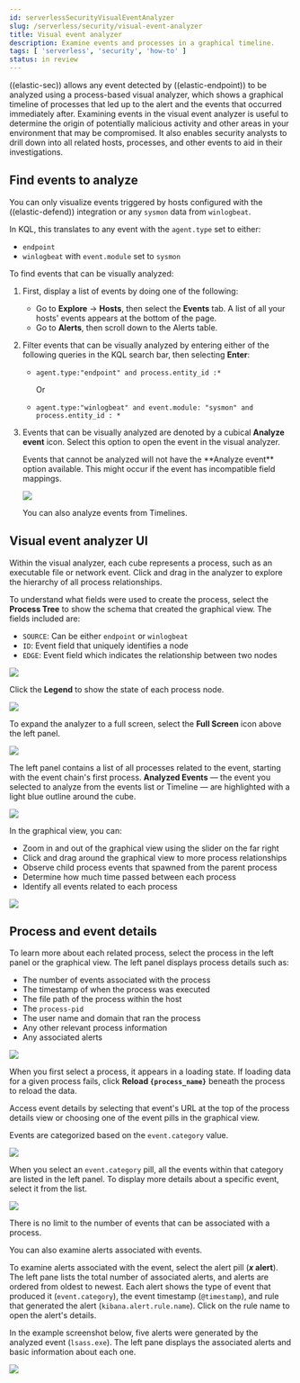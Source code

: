 ```yaml
---
id: serverlessSecurityVisualEventAnalyzer
slug: /serverless/security/visual-event-analyzer
title: Visual event analyzer
description: Examine events and processes in a graphical timeline.
tags: [ 'serverless', 'security', 'how-to' ]
status: in review
---
```


<DocBadge template="technical preview" />
<div id="visual-event-analyzer"></div>

((elastic-sec)) allows any event detected by ((elastic-endpoint)) to be analyzed using a process-based visual analyzer, which shows a graphical timeline of processes that led up to the alert and the events that occurred immediately after. Examining events in the visual event analyzer is useful to determine the origin of potentially malicious activity and other areas in your environment that may be compromised. It also enables security analysts to drill down into all related hosts, processes, and other events to aid in their investigations.

<div id="find-events-analyze"></div>

## Find events to analyze

You can only visualize events triggered by hosts configured with the ((elastic-defend)) integration or any `sysmon` data from `winlogbeat`.

In KQL, this translates to any event with the `agent.type` set to either:

* `endpoint`
* `winlogbeat` with `event.module` set to `sysmon`

To find events that can be visually analyzed:

1. First, display a list of events by doing one of the following:
    * Go to **Explore** -> **Hosts**, then select the **Events** tab. A list of all your hosts' events appears at the bottom of the page.
    * Go to **Alerts**, then scroll down to the Alerts table.

1. Filter events that can be visually analyzed by entering either of the following queries in the KQL search bar, then selecting **Enter**:
    * `agent.type:"endpoint" and process.entity_id :*`

        Or

    * `agent.type:"winlogbeat" and event.module: "sysmon" and process.entity_id : *`

1. Events that can be visually analyzed are denoted by a cubical **Analyze event** icon. Select this option to open the event in the visual analyzer.

    <DocImage size="xl" url="../images/visual-event-analyzer/-detections-analyze-event-button.png" alt="Shows analyze event option" />

    <DocCallOut title="Note">
    Events that cannot be analyzed will not have the **Analyze event** option available. This might occur if the event has incompatible field mappings.
    </DocCallOut>

    ![](../images/visual-event-analyzer/-detections-analyze-event-timeline.png)

    <DocCallOut title="Tip">
    You can also analyze events from <DocLink id="serverlessSecurityTimelinesUi">Timelines</DocLink>.
    </DocCallOut>

<div id="visual-analyzer-ui"></div>

## Visual event analyzer UI

Within the visual analyzer, each cube represents a process, such as an executable file or network event. Click and drag in the analyzer to explore the hierarchy of all process relationships.

To understand what fields were used to create the process, select the **Process Tree** to show the schema that created the graphical view. The fields included are:

* `SOURCE`: Can be either `endpoint` or `winlogbeat`
* `ID`: Event field that uniquely identifies a node
* `EDGE`: Event field which indicates the relationship between two nodes

![](../images/visual-event-analyzer/-detections-process-schema.png)

Click the **Legend** to show the state of each process node.

![](../images/visual-event-analyzer/-detections-node-legend.png)

To expand the analyzer to a full screen, select the **Full Screen** icon above the left panel.

![](../images/visual-event-analyzer/-detections-full-screen-analyzer.png)

The left panel contains a list of all processes related to the event, starting with the event chain's first process. **Analyzed Events** — the event you selected to analyze from the events list or Timeline — are highlighted with a light blue outline around the cube.

![](../images/visual-event-analyzer/-detections-process-list.png)

In the graphical view, you can:

- Zoom in and out of the graphical view using the slider on the far right
- Click and drag around the graphical view to more process relationships
- Observe child process events that spawned from the parent process
- Determine how much time passed between each process
- Identify all events related to each process

![](../images/visual-event-analyzer/-detections-graphical-view.png)

<div id="process-and-event-details"></div>

## Process and event details

To learn more about each related process, select the process in the left panel or the graphical view. The left panel displays process details such as:

* The number of events associated with the process
* The timestamp of when the process was executed
* The file path of the process within the host
* The `process-pid`
* The user name and domain that ran the process
* Any other relevant process information
* Any associated alerts

![](../images/visual-event-analyzer/-detections-process-details.png)

When you first select a process, it appears in a loading state. If loading data for a given process fails, click **Reload `{process_name}`** beneath the process to reload the data.

Access event details by selecting that event's URL at the top of the process details view or choosing one of the event pills in the graphical view.

Events are categorized based on the `event.category` value.

![](../images/visual-event-analyzer/-detections-event-type.png)

When you select an `event.category` pill, all the events within that category are listed in the left panel. To display more details about a specific event, select it from the list.

![](../images/visual-event-analyzer/-detections-event-details.png)

<DocCallOut title="Note">
There is no limit to the number of events that can be associated with a process.
</DocCallOut>

You can also examine alerts associated with events.

To examine alerts associated with the event, select the alert pill (**_x_ alert**). The left pane lists the total number of associated alerts, and alerts are ordered from oldest to newest. Each alert shows the type of event that produced it (`event.category`), the event timestamp (`@timestamp`), and rule that generated the alert (`kibana.alert.rule.name`). Click on the rule name to open the alert's details.

In the example screenshot below, five alerts were generated by the analyzed event (`lsass.exe`). The left pane displays the associated alerts and basic information about each one.

![](../images/visual-event-analyzer/-detections-alert-pill.png)
